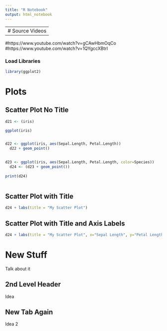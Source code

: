 ```yaml
---
title: "R Notebook"
output: html_notebook
---
```


---
# Source Videos
---
#https://www.youtube.com/watch?v=gCAwHbmOqCo
#https://www.youtube.com/watch?v=1QYgccXBtrI



### Load Libraries

```r
library(ggplot2)
```

# Plots {.tabset}

## Scatter Plot No Title

```r
d21 <- (iris)

ggplot(iris)


d22 <- ggplot(iris, aes(Sepal.Length, Petal.Length))
  d22 + geom_point()

  
d23 <- ggplot(iris, aes(Sepal.Length, Petal.Length, color=Species))
  d24 <- (d23 + geom_point())
  
print(d24)
  
```

## Scatter Plot with Title
```r
d24 + labs(title = "My Scatter Plot")
```


## Scatter Plot with Title and Axis Labels
```r
d24 + labs(title = "My Scatter Plot", x="Sepal Length", y="Petal Length")
```



# New Stuff {.tabset}

Talk about it

## 2nd Level Header

Idea

## New Tab Again

Idea 2






